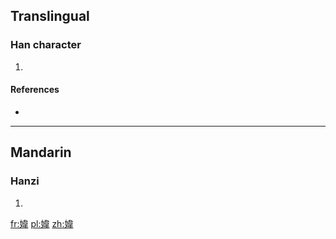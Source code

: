 ==Translingual==

===Han character===
{{Han char|rn=38|rad=女|as=09|sn=12|four=|canj=女木一手 (VDMQ)|ids=⿰[[女]][[韋]]}}

# {{defn|Han|sort=女09}}

====References====
* {{Han ref|kx=0266.120|dkj=06473|dj=0533.180|hdz=21069.130|uh=5A81|ud=23169}}

----

==Mandarin==

===Hanzi===
{{cmn-hanzi|pin=[[wéi]] ([[wei2]])|wg=wei<sup>2</sup>}}

# {{defn|lang=cmn|sort=女09}}

[[fr:媁]]
[[pl:媁]]
[[zh:媁]]